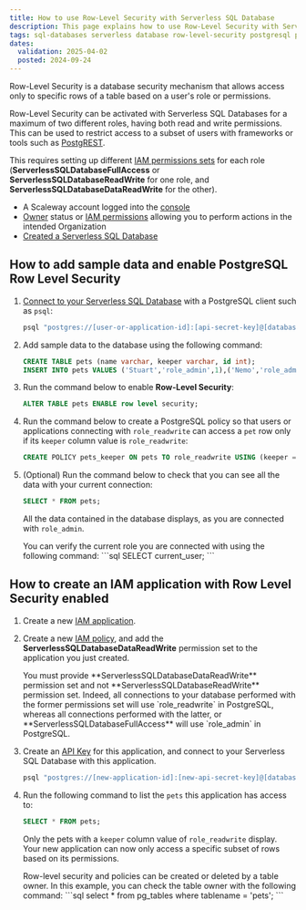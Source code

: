 ```yaml
---
title: How to use Row-Level Security with Serverless SQL Database
description: This page explains how to use Row-Level Security with Serverless SQL Databases
tags: sql-databases serverless database row-level-security postgresql postgrest
dates:
  validation: 2025-04-02
  posted: 2024-09-24
---
```



Row-Level Security is a database security mechanism that allows access only to specific rows of a table based on a user's role or permissions.

Row-Level Security can be activated with Serverless SQL Databases for a maximum of two different roles, having both read and write permissions. This can be used to restrict access to a subset of users with frameworks or tools such as [PostgREST](https://docs.postgrest.org/en/v12/).

This requires setting up different [IAM permissions sets](/iam/reference-content/permission-sets/) for each role (**ServerlessSQLDatabaseFullAccess** or **ServerlessSQLDatabaseReadWrite** for one role, and **ServerlessSQLDatabaseDataReadWrite** for the other).

<Requirements />

- A Scaleway account logged into the [console](https://console.scaleway.com)
- [Owner](/iam/concepts/#owner) status or [IAM permissions](/iam/concepts/#permission) allowing you to perform actions in the intended Organization
- [Created a Serverless SQL Database](/serverless-sql-databases/how-to/create-a-database/)

## How to add sample data and enable PostgreSQL Row Level Security

1. [Connect to your Serverless SQL Database](/serverless-sql-databases/quickstart/#how-to-connect-to-a-database) with a PostgreSQL client such as `psql`:
    ```bash
    psql "postgres://[user-or-application-id]:[api-secret-key]@[database-hostname]:5432/[database-name]?sslmode=require"
    ```

2. Add sample data to the database using the following command:
    ```sql
    CREATE TABLE pets (name varchar, keeper varchar, id int);
    INSERT INTO pets VALUES ('Stuart','role_admin',1),('Nemo','role_admin',2),('Alfie','role_readwrite',3),('Peanut','role_readwrite',4);
    ```

3. Run the command below to enable **Row-Level Security**:
    ```sql
    ALTER TABLE pets ENABLE row level security;
    ```

4. Run the command below to create a PostgreSQL policy so that users or applications connecting with `role_readwrite` can access a `pet` row only if its `keeper` column value is `role_readwrite`:
    ```sql
    CREATE POLICY pets_keeper ON pets TO role_readwrite USING (keeper = current_user);
    ```

5. (Optional) Run the command below to check that you can see all the data with your current connection:
    ```sql
    SELECT * FROM pets;
    ```
    All the data contained in the database displays, as you are connected with `role_admin`.
    
    <Message type="tip">
    You can verify the current role you are connected with using the following command:
    ```sql
    SELECT current_user;
    ```
    </Message>

## How to create an IAM application with Row Level Security enabled

1. Create a new [IAM application](/iam/how-to/create-application/).

2. Create a new [IAM policy](/iam/how-to/create-policy/), and add the **ServerlessSQLDatabaseDataReadWrite** permission set to the application you just created.

    <Message type="note">
    You must provide **ServerlessSQLDatabaseDataReadWrite** permission set and not **ServerlessSQLDatabaseReadWrite** permission set. Indeed, all connections to your database performed with the former permissions set will use `role_readwrite` in PostgreSQL, whereas all connections performed with the latter, or **ServerlessSQLDatabaseFullAccess** will use `role_admin` in PostgreSQL.
    </Message>

3. Create an [API Key](/iam/how-to/create-api-keys/) for this application, and connect to your Serverless SQL Database with this application.
    ```bash
    psql "postgres://[new-application-id]:[new-api-secret-key]@[database-hostname]:5432/[database-name]?sslmode=require"
    ```

4. Run the following command to list the `pets` this application has access to:
    ```sql
    SELECT * FROM pets;
    ```
    Only the pets with a `keeper` column value of `role_readwrite` display. Your new application can now only access a specific subset of rows based on its permissions.

    <Message type="tip">
    Row-level security and policies can be created or deleted by a table owner. In this example, you can check the table owner with the following command:
    ```sql
    select * from pg_tables where tablename = 'pets';
    ```
    </Message>
